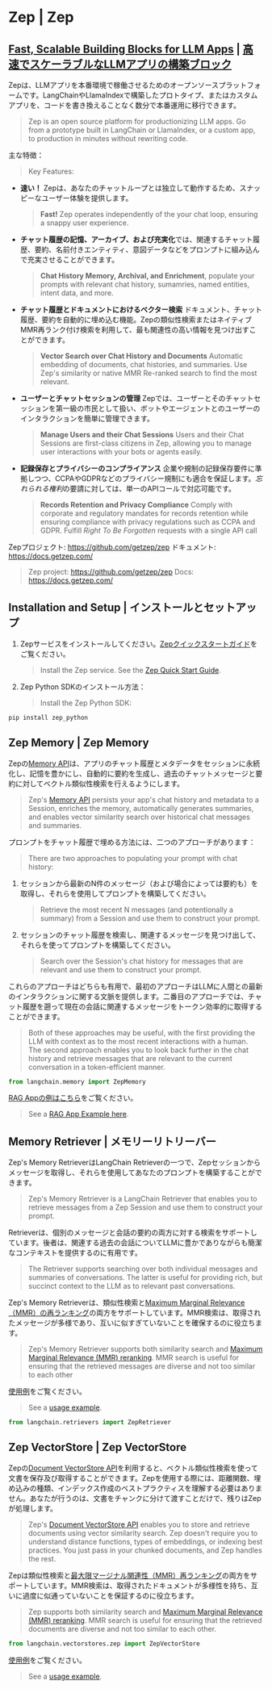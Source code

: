 # Zep | Zep

## [Fast, Scalable Building Blocks for LLM Apps](http://www.getzep.com) | [高速でスケーラブルなLLMアプリの構築ブロック](http://www.getzep.com)

Zepは、LLMアプリを本番環境で稼働させるためのオープンソースプラットフォームです。LangChainやLlamaIndexで構築したプロトタイプ、またはカスタムアプリを、コードを書き換えることなく数分で本番運用に移行できます。

> Zep is an open source platform for productionizing LLM apps. Go from a prototype
> built in LangChain or LlamaIndex, or a custom app, to production in minutes without
> rewriting code.

主な特徴：

> Key Features:

* **速い！** Zepは、あなたのチャットループとは独立して動作するため、スナッピーなユーザー体験を提供します。
  > **Fast!** Zep operates independently of the your chat loop, ensuring a snappy user experience.
* **チャット履歴の記憶、アーカイブ、および充実化**では、関連するチャット履歴、要約、名前付きエンティティ、意図データなどをプロンプトに組み込んで充実させることができます。
  > **Chat History Memory, Archival, and Enrichment**, populate your prompts with relevant chat history, sumamries, named entities, intent data, and more.
* **チャット履歴とドキュメントにおけるベクター検索** ドキュメント、チャット履歴、要約を自動的に埋め込む機能。Zepの類似性検索またはネイティブMMR再ランク付け検索を利用して、最も関連性の高い情報を見つけ出すことができます。
  > **Vector Search over Chat History and Documents** Automatic embedding of documents, chat histories, and summaries. Use Zep's similarity or native MMR Re-ranked search to find the most relevant.
* **ユーザーとチャットセッションの管理** Zepでは、ユーザーとそのチャットセッションを第一級の市民として扱い、ボットやエージェントとのユーザーのインタラクションを簡単に管理できます。
  > **Manage Users and their Chat Sessions** Users and their Chat Sessions are first-class citizens in Zep, allowing you to manage user interactions with your bots or agents easily.
* **記録保存とプライバシーのコンプライアンス** 企業や規制の記録保存要件に準拠しつつ、CCPAやGDPRなどのプライバシー規制にも適合を保証します。*忘れられる権利*の要請に対しては、単一のAPIコールで対応可能です。
  > **Records Retention and Privacy Compliance** Comply with corporate and regulatory mandates for records retention while ensuring compliance with privacy regulations such as CCPA and GDPR. Fulfill *Right To Be Forgotten* requests with a single API call

Zepプロジェクト: <https://github.com/getzep/zep>
ドキュメント: <https://docs.getzep.com/>

> Zep project: <https://github.com/getzep/zep>
> Docs: <https://docs.getzep.com/>

## Installation and Setup | インストールとセットアップ

1. Zepサービスをインストールしてください。[Zepクイックスタートガイド](https://docs.getzep.com/deployment/quickstart/)をご覧ください。
   > Install the Zep service. See the [Zep Quick Start Guide](https://docs.getzep.com/deployment/quickstart/).

2. Zep Python SDKのインストール方法：
   > Install the Zep Python SDK:

```bash
pip install zep_python
```

## Zep Memory | Zep Memory

Zepの[Memory API](https://docs.getzep.com/sdk/chat_history/)は、アプリのチャット履歴とメタデータをセッションに永続化し、記憶を豊かにし、自動的に要約を生成し、過去のチャットメッセージと要約に対してベクトル類似性検索を行えるようにします。

> Zep's [Memory API](https://docs.getzep.com/sdk/chat_history/) persists your app's chat history and metadata to a Session, enriches the memory, automatically generates summaries, and enables vector similarity search over historical chat messages and summaries.

プロンプトをチャット履歴で埋める方法には、二つのアプローチがあります：

> There are two approaches to populating your prompt with chat history:

1. セッションから最新のN件のメッセージ（および場合によっては要約も）を取得し、それらを使用してプロンプトを構築してください。
   > Retrieve the most recent N messages (and potentionally a summary) from a Session and use them to construct your prompt.
2. セッションのチャット履歴を検索し、関連するメッセージを見つけ出して、それらを使ってプロンプトを構築してください。
   > Search over the Session's chat history for messages that are relevant and use them to construct your prompt.

これらのアプローチはどちらも有用で、最初のアプローチはLLMに人間との最新のインタラクションに関する文脈を提供します。二番目のアプローチでは、チャット履歴を遡って現在の会話に関連するメッセージをトークン効率的に取得することができます。

> Both of these approaches may be useful, with the first providing the LLM with context as to the most recent interactions with a human. The second approach enables you to look back further in the chat history and retrieve messages that are relevant to the current conversation in a token-efficient manner.

```python
from langchain.memory import ZepMemory
```

[RAG Appの例はこちら](/docs/docs/integrations/memory/zep_memory)をご覧ください。

> See a [RAG App Example here](/docs/docs/integrations/memory/zep_memory).

## Memory Retriever | メモリーリトリーバー

Zep's Memory RetrieverはLangChain Retrieverの一つで、Zepセッションからメッセージを取得し、それらを使用してあなたのプロンプトを構築することができます。

> Zep's Memory Retriever is a LangChain Retriever that enables you to retrieve messages from a Zep Session and use them to construct your prompt.

Retrieverは、個別のメッセージと会話の要約の両方に対する検索をサポートしています。後者は、関連する過去の会話についてLLMに豊かでありながらも簡潔なコンテキストを提供するのに有用です。

> The Retriever supports searching over both individual messages and summaries of conversations. The latter is useful for providing rich, but succinct context to the LLM as to relevant past conversations.

Zep's Memory Retrieverは、類似性検索と[Maximum Marginal Relevance（MMR）の再ランキング](https://docs.getzep.com/sdk/search_query/)の両方をサポートしています。MMR検索は、取得されたメッセージが多様であり、互いに似すぎていないことを確保するのに役立ちます。

> Zep's Memory Retriever supports both similarity search and [Maximum Marginal Relevance (MMR) reranking](https://docs.getzep.com/sdk/search_query/). MMR search is useful for ensuring that the retrieved messages are diverse and not too similar to each other

[使用例](/docs/integrations/retrievers/zep_memorystore)をご覧ください。

> See a [usage example](/docs/integrations/retrievers/zep_memorystore).

```python
from langchain.retrievers import ZepRetriever
```

## Zep VectorStore | Zep VectorStore

Zepの[Document VectorStore API](https://docs.getzep.com/sdk/documents/)を利用すると、ベクトル類似性検索を使って文書を保存及び取得することができます。Zepを使用する際には、距離関数、埋め込みの種類、インデックス作成のベストプラクティスを理解する必要はありません。あなたが行うのは、文書をチャンクに分けて渡すことだけで、残りはZepが処理します。

> Zep's [Document VectorStore API](https://docs.getzep.com/sdk/documents/) enables you to store and retrieve documents using vector similarity search. Zep doesn't require you to understand
> distance functions, types of embeddings, or indexing best practices. You just pass in your chunked documents, and Zep handles the rest.

Zepは類似性検索と[最大限マージナル関連性（MMR）再ランキング](https://docs.getzep.com/sdk/search_query/)の両方をサポートしています。MMR検索は、取得されたドキュメントが多様性を持ち、互いに過度に似通っていないことを保証するのに役立ちます。

> Zep supports both similarity search and [Maximum Marginal Relevance (MMR) reranking](https://docs.getzep.com/sdk/search_query/).
> MMR search is useful for ensuring that the retrieved documents are diverse and not too similar to each other.

```python
from langchain.vectorstores.zep import ZepVectorStore
```

[使用例](/docs/integrations/vectorstores/zep)をご覧ください。

> See a [usage example](/docs/integrations/vectorstores/zep).
